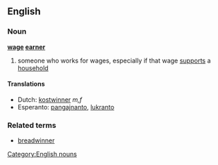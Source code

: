 ==English==
===Noun===
'''[[wage]] [[earner]]'''
#someone who works for wages, especially if that wage [[support]]s a [[household]]

====Translations====
*Dutch: [[kostwinner]] ''m,f''
*Esperanto: [[pangajnanto]], [[lukranto]]

===Related terms===
*[[breadwinner]]
[[Category:English nouns]]